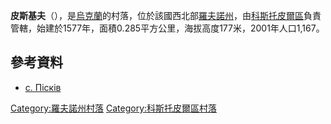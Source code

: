 {{coord|50|56|49|N|26|28|45|E|scale:30000|display=title}}

'''皮斯基夫'''（{{lang-uk|Пісків}}），是[[烏克蘭|烏克蘭]]的村落，位於該國西北部[[羅夫諾州|羅夫諾州]]，由[[科斯托皮爾區|科斯托皮爾區]]負責管轄，始建於1577年，面積0.285平方公里，海拔高度177米，2001年人口1,167。

==參考資料==
* [http://w1.c1.rada.gov.ua/pls/z7503/A005?rdat1=23.04.2014&rf7571=27859 с. Пісків] {{Wayback|url=http://w1.c1.rada.gov.ua/pls/z7503/A005?rdat1=23.04.2014&rf7571=27859 |date=20210508003401 }}

{{DEFAULTSORT:Пісків}}
[[Category:羅夫諾州村落|Category:羅夫諾州村落]]
[[Category:科斯托皮爾區村落|Category:科斯托皮爾區村落]]


{{Rivne-geo-stub}}